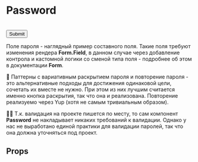 
<Meta title="Standart / Password" component={Password} decorators={[centeredDecorator]} />

# Password

<Story name="Basic">
    <Form
        initialValues={{ password: '' }}
        validationSchema={Yup.object().shape({
            password: Yup.string()
                .matches(regOneLetter, 'Пароль должен содержать хотя бы 1 латинскую букву')
                .matches(regOneDigit, 'Пароль должен содержать хотя бы 1 цифру')
                .min(8, 'Пароль должен быть не менее 8 символов')
                .required('Обязательное поле'),
        })}
        onSubmit={action('Submit')}
        css={{ width: '25vw', minWidth: scale(40) }}
    >
        <Form.Field name="password">
            <Legend
                hint="Пароль должен быть не менее 8 символов и содержать минимум 1 латинский символ"
                label="Введите пароль"
            />
            <Password />
        </Form.Field>
        <br />
        <Button type="submit">Submit</Button>
    </Form>
</Story>

Поле пароля - наглядный пример составного поля. Такие поля требуют изменения рендера **Form.Field**, в данном случае через добавление контрола и кастомной логики со сменой типа поля - подробнее об этом в документации **Form**.

🥇 Паттерны с вариативным раскрытием пароля и повторение пароля - это альтернативные подходы для достижения одинаковой цели, сочетать их вместе не нужно. При этом из них лучшим считается именно кнопка раскрытия, так что она и реализована. Повторение реализуемо через Yup (хотя не самым тривиальным образом).

☝🏿 Т.к. валидация на проекте пишется по месту, то сам компонент **Password** не накладывает никаких требований к валидации. Однако у нас не выработано единой практики для валидации паролей, так что она должна уточняться под проект.

## Props

<ArgsTable />
